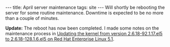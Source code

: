 ---
title: April server maintenance
tags: site
---
Will shortly be rebooting the server for some routine maintenance. Downtime is expected to be no more than a couple of minutes.

'''Update:''' The reboot has now been completed. I made some notes on the maintenance process in [[Updating the kernel from version 2.6.18-92.1.17.el5 to 2.6.18-128.1.6.el5 on Red Hat Enterprise Linux 5.1]].

